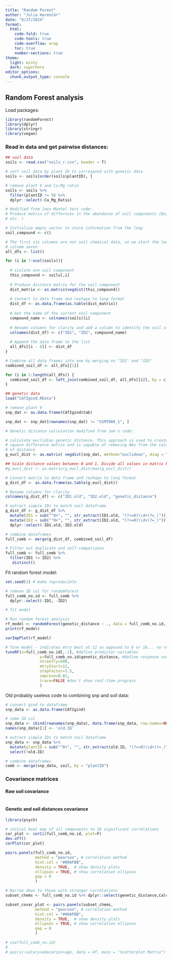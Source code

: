 ```yaml
---
title: "Random Forest"
author: "Julia Harenčár"
date: "6/27/2024"
format: 
  html:
    code-fold: true
    code-tools: true
    code-overflow: wrap
    toc: true
    number-sections: true
theme:
  light: minty
  dark: superhero
editor_options: 
  chunk_output_type: console
---
```


## Random Forest analysis

Load packages:

```r
library(randomForest)
library(dplyr)
library(stringr)
library(vegan)
```

### Read in data and get pairwise distances:

```r
## soil data
soils <- read.csv("soils_r.csv", header = T)

# sort soil data by plant ID to correspond with genetic data
soils <- soils[order(soils$plantID), ]

# remove plant 9 and Ca:Mg ratio
soils <- soils %>% 
  filter(plantID != 9) %>% 
  dplyr::select(-Ca_Mg_Ratio)

# Modified from Joes Mantel test code:
# Produce matrix of differnces in the abundance of soil components (Ba, Co, Mg, 
# etc. )

# Initialize empty vector to store information from the loop
soil_compound <- c()

# The first six columns are not soil chemical data, so we start the loop with
# columm seven
all_dfs <- list()

for (i in 7:ncol(soils)){
  
  # isolate one soil component
  this_compound <- soils[,i]
  
  # Produce distance matrix for the soil component
  dist_matrix <- as.matrix(vegdist(this_compound))
  
  # Convert to data frame and reshape to long format
  dist_df <- as.data.frame(as.table(dist_matrix))
  
  # Get the name of the current soil component
  compound_name <- colnames(soils)[i]
  
  # Rename columns for clarity and add a column to identify the soil component
  colnames(dist_df) <- c("ID1", "ID2", compound_name)
  
  # Append the data frame to the list
  all_dfs[[i - 6]] <- dist_df
}

# Combine all data frames into one by merging on "ID1" and "ID2"
combined_soil_df <- all_dfs[[1]]

for (i in 2:length(all_dfs)) {
  combined_soil_df <- left_join(combined_soil_df, all_dfs[[i]], by = c("ID1", "ID2"))
}

## genetic data
load("CATIgind.RData")

# remove plant 9
snp_dat <- as.data.frame(CATIgind$tab)

snp_dat <- snp_dat[rownames(snp_dat) != "SSMT009_1", ]

# Genetic distance calculation modified from Joe's code:

# calculate euclidian genetic distance. This approach is used to create the
# square difference matrix and is capable of removing NAs from the calculation
# of distance
g_eucl_dist <- as.matrix( vegdist(snp_dat, method="euclidean", diag = TRUE, upper = TRUE, na.rm = TRUE))

## Scale distance values between 0 and 1. Divide all values in matrix by max value
#g_eucl_dist <- as.matrix(g_eucl_dist/max(g_eucl_dist))

# Convert matrix to data frame and reshape to long format
g_dist_df <- as.data.frame(as.table(g_eucl_dist))

# Rename columns for clarity
colnames(g_dist_df) <- c("ID1.old", "ID2.old", "genetic_distance")

# extract simple IDs to match soil dataframe
g_dist_df <- g_dist_df %>%
  mutate(ID1 = sub("^0+", "", str_extract(ID1.old, "(?<=0)\\d+(?=_)"))) %>% 
  mutate(ID2 = sub("^0+", "", str_extract(ID2.old, "(?<=0)\\d+(?=_)"))) %>% 
  dplyr::select(-ID1.old,-ID2.old)

# combine dataframes
full_comb <- merge(g_dist_df, combined_soil_df)

# Filter out duplicate and self-comparisons
full_comb <- full_comb %>%
  filter(ID1 != ID2) %>%
   distinct()
```

Fit random forest model:

```r
set.seed(1) # make reproducible

# remove ID col for randomForest
full_comb_no.id <- full_comb %>% 
  dplyr::select(-ID1, -ID2)

# fit model

# Run random forest analysis
rf_model <- randomForest(genetic_distance ~ ., data = full_comb_no.id, mtry=12)
print(rf_model)

varImpPlot(rf_model) 

# Tune model - indicates mtry best at 12 as opposed to 8 or 18... no real difference in results. 
tuneRF(x=full_comb_no.id[,-1], #define predictor variables
               y=full_comb_no.id$genetic_distance, #define response variable
               ntreeTry=500,
               mtryStart=12, 
               stepFactor=1.5,
               improve=0.01,
               trace=FALSE #don't show real-time progress
               )
```

Old probably useless code to combining snp and soil data:

```r
# convert gind to dataframe
snp_data <- as.data.frame(CATIgind)

# name ID col
snp_data <- cbind(rownames(snp_data), data.frame(snp_data, row.names=NULL))
names(snp_data)[1] <- 'old.ID'

# extract simple IDs to match soil dataframe
snp_data <- snp_data %>%
  mutate(plantID = sub("^0+", "", str_extract(old.ID, "(?<=0)\\d+(?=_)"))) %>% 
  select(!old.ID)

# combine dataframes
comb <- merge(snp_data, soil, by = "plantID")
```

### Covariance matrices

#### Raw soil covariance

```r

```

#### Genetic and soil distances covariance

```r
library(psych)

# initial heat map of all components to ID significant correlations
cor_plot <- corCi(full_comb_no.id, plot=F)
dev.off()
corPlot(cor_plot)

pairs.panels(full_comb_no.id, 
             method = "pearson", # correlation method
             hist.col = "#00AFBB",
             density = TRUE,  # show density plots
             ellipses = TRUE, # show correlation ellipses
             gap = 0
             )

# Narrow down to those with stronger correlations
subset_chems <- full_comb_no.id %>% dplyr::select(genetic_distance,Calcium,Magnesium,Barium,Copper,Nickel,Silicon,Strontium,Zinc,Manganese,Potassium,Chromium,Cadmium,Cobalt)

subset_covar_plot <- pairs.panels(subset_chems, 
             method = "pearson", # correlation method
             hist.col = "#00AFBB",
             density = TRUE,  # show density plots
             ellipses = TRUE, # show correlation ellipses
             gap = 0
             )

# cov(full_comb_no.id)
# 
# pairs(~salary+education+age, data = df, main = "Scatterplot Matrix")

```

\
